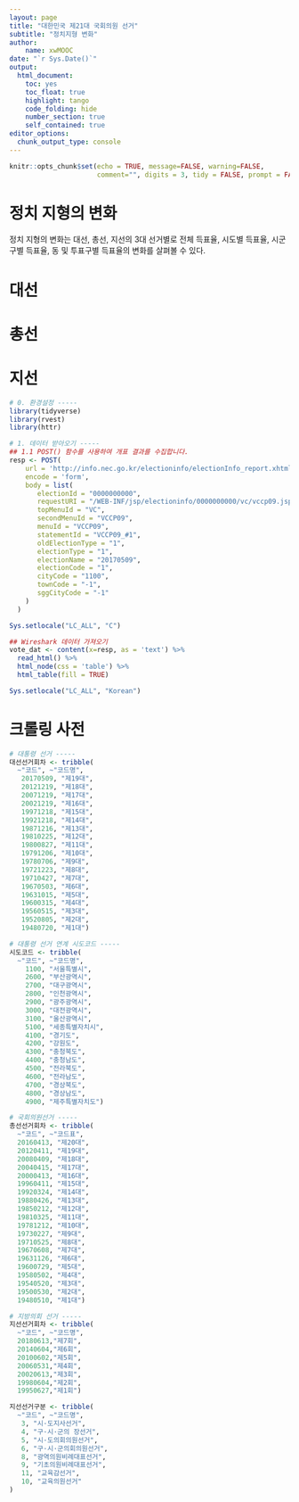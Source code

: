 ```yaml
---
layout: page
title: "대한민국 제21대 국회의원 선거"
subtitle: "정치지형 변화"
author:
    name: xwMOOC
date: "`r Sys.Date()`"
output:
  html_document: 
    toc: yes
    toc_float: true
    highlight: tango
    code_folding: hide
    number_section: true
    self_contained: true
editor_options: 
  chunk_output_type: console
---
```


```r
knitr::opts_chunk$set(echo = TRUE, message=FALSE, warning=FALSE,
                      comment="", digits = 3, tidy = FALSE, prompt = FALSE, fig.align = 'center')

```

# 정치 지형의 변화 {#political-party}

정치 지형의 변화는 대선, 총선, 지선의 3대 선거별로 전체 득표율, 시도별 득표율, 시군구별 득표율, 동 및 투표구별 득표율의 변화를 살펴볼 수 있다.

# 대선

# 총선

# 지선

```r
# 0. 환경설정 -----
library(tidyverse)
library(rvest)
library(httr)

# 1. 데이터 받아오기 -----
## 1.1 POST() 함수를 사용하여 개표 결과를 수집합니다.
resp <- POST(
    url = 'http://info.nec.go.kr/electioninfo/electionInfo_report.xhtml',
    encode = 'form', 
    body = list(
       electionId = "0000000000",
       requestURI = "/WEB-INF/jsp/electioninfo/0000000000/vc/vccp09.jsp",
       topMenuId = "VC",
       secondMenuId = "VCCP09",
       menuId = "VCCP09",
       statementId = "VCCP09_#1",
       oldElectionType = "1",
       electionType = "1",
       electionName = "20170509",
       electionCode = "1",
       cityCode = "1100",
       townCode = "-1",
       sggCityCode = "-1"
    )
  )

Sys.setlocale("LC_ALL", "C")

## Wireshark 데이터 가져오기
vote_dat <- content(x=resp, as = 'text') %>% 
  read_html() %>% 
  html_node(css = 'table') %>% 
  html_table(fill = TRUE)

Sys.setlocale("LC_ALL", "Korean")


```


# 크롤링 사전 {#crawling-dictionary}

```r
# 대통령 선거 -----
대선선거회차 <- tribble(
  ~"코드", ~"코드명",
   20170509, "제19대",
   20121219, "제18대",
   20071219, "제17대",
   20021219, "제16대",
   19971218, "제15대",
   19921218, "제14대",
   19871216, "제13대",
   19810225, "제12대",
   19800827, "제11대",
   19791206, "제10대",
   19780706, "제9대",
   19721223, "제8대",
   19710427, "제7대",
   19670503, "제6대",
   19631015, "제5대",
   19600315, "제4대",
   19560515, "제3대",
   19520805, "제2대",
   19480720, "제1대")

# 대통령 선거 연계 시도코드 -----
시도코드 <- tribble(
  ~"코드", ~"코드명",
    1100, "서울특별시",
    2600, "부산광역시",
    2700, "대구광역시",
    2800, "인천광역시",
    2900, "광주광역시",
    3000, "대전광역시",
    3100, "울산광역시",
    5100, "세종특별자치시",
    4100, "경기도",
    4200, "강원도",
    4300, "충청북도",
    4400, "충청남도",
    4500, "전라북도",
    4600, "전라남도",
    4700, "경상북도",
    4800, "경상남도",
    4900, "제주특별자치도")

# 국회의원선거 -----
총선선거회차 <- tribble(
  ~"코드", ~"코드표",
  20160413, "제20대",
  20120411, "제19대",
  20080409, "제18대",
  20040415, "제17대",
  20000413, "제16대",
  19960411, "제15대",
  19920324, "제14대",
  19880426, "제13대",
  19850212, "제12대",
  19810325, "제11대",
  19781212, "제10대",
  19730227, "제9대",
  19710525, "제8대",
  19670608, "제7대",
  19631126, "제6대",
  19600729, "제5대",
  19580502, "제4대",
  19540520, "제3대",
  19500530, "제2대",
  19480510, "제1대")

# 지방의회 선거 -----
지선선거회차 <- tribble(
  ~"코드", ~"코드명",
  20180613,"제7회",
  20140604,"제6회",
  20100602,"제5회",
  20060531,"제4회",
  20020613,"제3회",
  19980604,"제2회",
  19950627,"제1회")

지선선거구분 <- tribble(
  ~"코드", ~"코드명",
   3, "시·도지사선거",
   4, "구·시·군의 장선거",
   5, "시·도의회의원선거",
   6, "구·시·군의회의원선거",
   8, "광역의원비례대표선거",
   9, "기초의원비례대표선거",
   11, "교육감선거",
   10, "교육의원선거"
)

```





